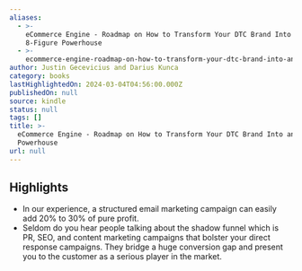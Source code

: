 ```yaml
---
aliases:
  - >-
    eCommerce Engine - Roadmap on How to Transform Your DTC Brand Into an
    8-Figure Powerhouse
  - >-
    ecommerce-engine-roadmap-on-how-to-transform-your-dtc-brand-into-an-8-figure-powerhouse
author: Justin Gecevicius and Darius Kunca
category: books
lastHighlightedOn: 2024-03-04T04:56:00.000Z
publishedOn: null
source: kindle
status: null
tags: []
title: >-
  eCommerce Engine - Roadmap on How to Transform Your DTC Brand Into an 8-Figure
  Powerhouse
url: null
---
```

## Highlights

- In our experience, a structured email marketing campaign can easily add 20% to 30% of pure profit.
- Seldom do you hear people talking about the shadow funnel which is PR, SEO, and content marketing campaigns that bolster your direct response campaigns. They bridge a huge conversion gap and present you to the customer as a serious player in the market.
